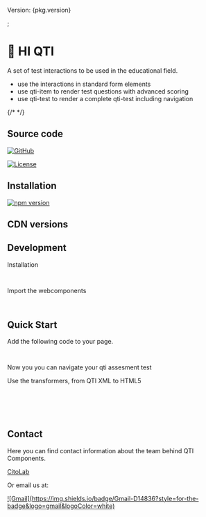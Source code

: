 
<p>Version: {pkg.version}</p>;

<Meta title="👋 Hi QTI" />

# 👋 HI QTI

A set of test interactions to be used in the educational field.

- use the interactions in standard form elements
- use qti-item to render test questions with advanced scoring
- use qti-test to render a complete qti-test including navigation

{/* <Story of={CheckboxStories.Default} autoplay /> */}

<Canvas of={Stories.Default} />

## Source code

[![GitHub](https://img.shields.io/badge/github-%23121011.svg?style=for-the-badge&logo=github&logoColor=white)](https://github.com/Citolab/qti-components/)

[![License](https://img.shields.io/badge/license-GPL-blue.svg)](https://opensource.org/license/gpl-2-0/)

## Installation

[![npm version](https://badge.fury.io/js/%40citolab%2Fqti-components.svg)](https://badge.fury.io/js/%40citolab%2Fqti-components)

## CDN versions

## Development

Installation

```sh
npm install @citolab/qti-components@latest
```

Import the webcomponents

```js
import '@citolab/qti-components/qti-components';
```

## Quick Start

Add the following code to your page.

```html
<script type="module" src="https://cdn.jsdelivr.net/npm/@citolab/qti-components@latest/dist/index.js"></script>
```

Now you you can navigate your qti assesment test

Use the transformers, from QTI XML to HTML5

```js
import { qtiTransformItem } from '@citolab/qti-components/qti-transformers';
```

```js
const itemXML = '<qti-assessment-item>...</qti-assessment-item>';
const itemHTML = await qtiTransformItem().parse(itemXML).path('./relative-path-to-item-assets').html();
```

## Contact

Here you can find contact information about the team behind QTI Components.

<a href="https://cito.nl/onderzoek-innovatie/over-citolab/onze-teams/team-prototypes/">CitoLab</a>

Or email us at:

<a href="mailto:getinspiredbycitolab@gmail.com">
  ![Gmail](https://img.shields.io/badge/Gmail-D14836?style=for-the-badge&logo=gmail&logoColor=white)
</a>
